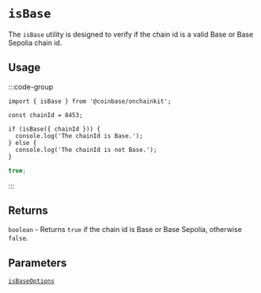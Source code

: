 # `isBase`

The `isBase` utility is designed to verify if the chain id is a valid Base or Base Sepolia chain id.

## Usage

:::code-group

```tsx [code]
import { isBase } from '@coinbase/onchainkit';

const chainId = 8453;

if (isBase({ chainId })) {
  console.log('The chainId is Base.');
} else {
  console.log('The chainId is not Base.');
}
```

```ts [return value]
true;
```

:::

## Returns

`boolean` - Returns `true` if the chain id is Base or Base Sepolia, otherwise `false`.

## Parameters

[`isBaseOptions`](/types#isbaseoptions)
